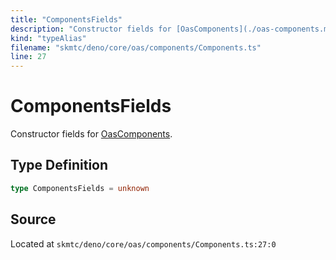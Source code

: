 ```yaml
---
title: "ComponentsFields"
description: "Constructor fields for [OasComponents](./oas-components.mdx)."
kind: "typeAlias"
filename: "skmtc/deno/core/oas/components/Components.ts"
line: 27
---
```


# ComponentsFields

Constructor fields for [OasComponents](./oas-components.mdx).

## Type Definition

```typescript
type ComponentsFields = unknown
```

## Source

Located at `skmtc/deno/core/oas/components/Components.ts:27:0`
